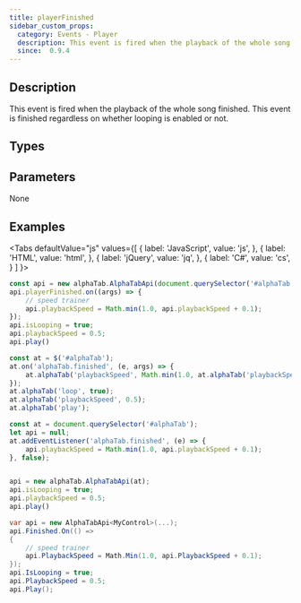 ```yaml
---
title: playerFinished
sidebar_custom_props:
  category: Events - Player
  description: This event is fired when the playback of the whole song finished.
  since:  0.9.4
---
```


<SinceBadge since="0.9.4" />


## Description
This event is fired when the playback of the whole song finished. This event is finished regardless on whether looping is enabled or not.

<EventDescription metadata={metadata} />

## Types

<TypeTable>
    <TypeRow type="js" name="function()" />    
    <TypeRow type="net" name="Action" />    
</TypeTable>

## Parameters
None

## Examples

<Tabs
  defaultValue="js"
  values={[
    { label: 'JavaScript', value: 'js', },
    { label: 'HTML', value: 'html', },
    { label: 'jQuery', value: 'jq', },
    { label: 'C#', value: 'cs', }
  ]
}>
<TabItem value="js">

```js
const api = new alphaTab.AlphaTabApi(document.querySelector('#alphaTab'));
api.playerFinished.on((args) => {
    // speed trainer
    api.playbackSpeed = Math.min(1.0, api.playbackSpeed + 0.1);
});
api.isLooping = true;
api.playbackSpeed = 0.5;
api.play()
```

</TabItem>
<TabItem value="jq">

```js
const at = $('#alphaTab');
at.on('alphaTab.finished', (e, args) => {
    at.alphaTab('playbackSpeed', Math.min(1.0, at.alphaTab('playbackSpeed') + 0.1)
});
at.alphaTab('loop', true);
at.alphaTab('playbackSpeed', 0.5);
at.alphaTab('play');
```


</TabItem>
<TabItem value="html">

```js
const at = document.querySelector('#alphaTab');
let api = null;
at.addEventListener('alphaTab.finished', (e) => {
    api.playbackSpeed = Math.min(1.0, api.playbackSpeed + 0.1);
}, false);


api = new alphaTab.AlphaTabApi(at);
api.isLooping = true;
api.playbackSpeed = 0.5;
api.play()
```

</TabItem>
<TabItem value="cs">

```csharp
var api = new AlphaTabApi<MyControl>(...);
api.Finished.On(() => 
{
    // speed trainer
    api.PlaybackSpeed = Math.Min(1.0, api.PlaybackSpeed + 0.1);
});
api.IsLooping = true;
api.PlaybackSpeed = 0.5;
api.Play();
```

</TabItem>
</Tabs>
